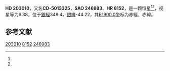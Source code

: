 {{Starbox begin
| name = HD 203010
}}
{{Starbox observe
| epoch = [[J2000.0|J2000.0]]
| constell = {{星座名待查}}<ref name=SIMBAD>{{cite web
 | url=http://simbad.u-strasbg.fr/simbad/sim-id?Ident=HR+8152
 | title =Pulsating variable Star
 | publisher=Centre de Données astronomiques de Strasbourg
 | work=SIMBAD
 | accessdate=2012-07-13}}</ref><ref name=DATA>{{cite web
 | url=http://vizier.u-strasbg.fr/viz-bin/VizieR-5?-out.add=.&-source=5050&-corr=PK=HR&-out.max=9999&HR=8152
 | title=VizieR Detailed Page
 | accessdate=2012-07-13
 | archive-date=2016-03-05
 | archive-url=https://web.archive.org/web/20160305052536/http://vizier.u-strasbg.fr/viz-bin/VizieR-5?-out.add=.&-source=5050&-corr=PK=HR&-out.max=9999&HR=8152
 | dead-url=no
 }}</ref>
| 星官 = 
| ra = {{RA|21|21|16.4}}<ref name=SIMBAD /><ref name=DATA />
| dec = {{DEC|-49|56|16}}<ref name=SIMBAD /><ref name=DATA />
| appmag_v = 6.38<ref name=SIMBAD /><ref name=DATA />
}}
{{Starbox character
| class = K3III<ref name=SIMBAD /><ref name=DATA />
| b-v = 1.32<ref name=SIMBAD /><ref name=DATA />
| u-b = 1.59<ref name=SIMBAD /><ref name=DATA />
| r-i = <ref name=SIMBAD /><ref name=DATA />
| variable = 
}}
{{Starbox astrometry
| radial_v = 1.59
| prop_mo_ra = 22
| parallax = 
| p_error = 
}}
{{Starbox catalog
| names =CD-5013325，[[SAO星表|SAO]] 246983，[[HD星表|HD]] 203010，[[HR星表|HR]] 8152}}
{{Starbox reference |Simbad=HR+8152}}
{{Starbox end}}

'''HD 203010'''，又名'''CD-5013325'''，'''SAO 246983'''、'''HR 8152'''，是一颗恒星<ref name=SIMBAD /><ref name=DATA />，视星等为6.38，位于[[銀道座標系|銀經]]348.4，[[銀道座標系|銀緯]]-44.22，其[[B1900.0|B1900.0]]坐标为赤經{{RA|21|14|25.1}}，赤緯{{DEC|-50|-44.22|25}}。

== 参考文献 ==
{{reflist}}

{{star-stub}}

[[Category:HD和HDE天體|203010]]
[[Category:HR天體|8152]]
[[Category:SAO天體|246983]]